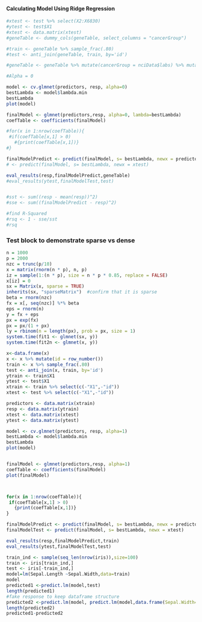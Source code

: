 #### Calculating Model Using Ridge Regression

```r
#xtest <- test %>% select(X2:X6830)
#ytest <- test$X1
#xtest <- data.matrix(xtest)
#geneTable <- dummy_cols(geneTable, select_columns = "cancerGroup")

#train <- geneTable %>% sample_frac(.80)
#test <- anti_join(geneTable, train, by='id')

#geneTable <- geneTable %>% mutate(cancerGroup = nciData$labs) %>% mutate(cancerGroup = as.factor(cancerGroup)) %>% filter(cancerGroup != "UNKNOWN" & cancerGroup != "K562B-repro" & cancerGroup != "K562A-repro" & cancerGroup != "MCF7A-repro" & cancerGroup != "MCF7D-repro")

#Alpha = 0

model <- cv.glmnet(predictors, resp, alpha=0)
bestLambda <- model$lambda.min
bestLambda
plot(model)

finalModel <- glmnet(predictors,resp, alpha=0, lambda=bestLambda)
coefTable <- coefficients(finalModel)

#for(x in 1:nrow(coefTable)){
 #if(coefTable[x,1] > 0)
   #{print(coefTable[x,1])} 
#}

finalModelPredict <- predict(finalModel, s= bestLambda, newx = predictors)
# <- predict(finalModel, s= bestLambda, newx = xtest)

eval_results(resp,finalModelPredict,geneTable)
#eval_results(ytest,finalModelTest,test)


#sst <- sum((resp - mean(resp))^2)
#sse <- sum((finalModelPredict - resp)^2)

#find R-Squared
#rsq <- 1 - sse/sst
#rsq


```

### Test block to demonstrate sparse vs dense

```r


n = 1000
p = 2000
nzc = trunc(p/10)
x = matrix(rnorm(n * p), n, p)
iz = sample(1:(n * p), size = n * p * 0.85, replace = FALSE)
x[iz] = 0
sx = Matrix(x, sparse = TRUE)
inherits(sx, "sparseMatrix")  #confirm that it is sparse
beta = rnorm(nzc)
fx = x[, seq(nzc)] %*% beta
eps = rnorm(n)
y = fx + eps
px = exp(fx)
px = px/(1 + px)
ly = rbinom(n = length(px), prob = px, size = 1)
system.time(fit1 <- glmnet(sx, y))
system.time(fit2n <- glmnet(x, y))

x<-data.frame(x)
x <- x %>% mutate(id = row_number())
train <- x %>% sample_frac(.80)
test <- anti_join(x, train, by='id')
ytrain <- train$X1
ytest <- test$X1
xtrain <- train %>% select(c(-"X1",-"id"))
xtest <- test %>% select(c(-"X1",-"id"))

predictors <- data.matrix(xtrain)
resp <- data.matrix(ytrain)
xtest <- data.matrix(xtest)
ytest <- data.matrix(ytest)

model <- cv.glmnet(predictors, resp, alpha=1)
bestLambda <- model$lambda.min
bestLambda
plot(model)


finalModel <- glmnet(predictors,resp, alpha=1)
coefTable <- coefficients(finalModel)
plot(finalModel)



for(x in 1:nrow(coefTable)){
 if(coefTable[x,1] > 0)
   {print(coefTable[x,1])} 
}

finalModelPredict <- predict(finalModel, s= bestLambda, newx = predictors)
finalModelTest <- predict(finalModel, s= bestLambda, newx = xtest)

eval_results(resp,finalModelPredict,train)
eval_results(ytest,finalModelTest,test)

```

```r
train_ind <- sample(seq_len(nrow(iris)),size=100)
train <- iris[train_ind,]
test <- iris[-train_ind,]
model=lm(Sepal.Length ~Sepal.Width,data=train)
model
predicted1 <-predict.lm(model,test)
length(predicted1)
#fake response to keep dataframe structure
predicted2 <-predict.lm(model, predict.lm(model,data.frame(Sepal.Width=test$Sepal.Width)))
length(predicted2)
predicted1-predicted2

```
